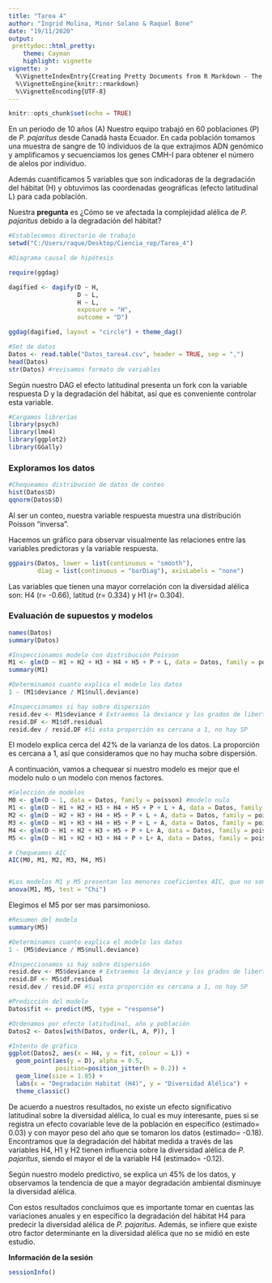 ```yaml
---
title: "Tarea 4"
author: "Ingrid Molina, Minor Solano & Raquel Bone"
date: "19/11/2020"
output: 
 prettydoc::html_pretty:
    theme: Cayman
    highlight: vignette
vignette: >
  %\VignetteIndexEntry{Creating Pretty Documents from R Markdown - The Cayman Theme}
  %\VignetteEngine{knitr::rmarkdown}
  %\VignetteEncoding{UTF-8}
---
```


```r
knitr::opts_chunk$set(echo = TRUE)
```

En un periodo de 10 años (A) Nuestro equipo trabajó en 60 poblaciones (P) de *P. pajaritus* desde Canadá hasta Ecuador. En cada población tomamos una muestra de sangre de 10 individuos de la que extrajimos ADN genómico y amplificamos y secuenciamos los genes CMH-I para obtener el número de alelos por individuo.

Además cuantificamos 5 variables que son indicadoras de la degradación del hábitat (H) y obtuvimos las coordenadas geográficas (efecto latitudinal L) para cada población.

Nuestra **pregunta** es ¿Cómo se ve afectada la complejidad alélica de *P. pajaritus* debido a la degradación del hábitat?

``` r
#Establecemos directorio de trabajo
setwd("C:/Users/raque/Desktop/Ciencia_rep/Tarea_4")

#Diagrama causal de hipótesis

require(ggdag)

dagified <- dagify(D ~ H,
                   D ~ L,
                   H ~ L,
                   exposure = "H",
                   outcome = "D")

ggdag(dagified, layout = "circle") + theme_dag()

#Set de datos
Datos <- read.table("Datos_tarea4.csv", header = TRUE, sep = ",")
head(Datos)
str(Datos) #revisamos formato de variables

```

Según nuestro DAG el efecto latitudinal presenta un fork con la variable respuesta D y la degradación del hábitat, así que es conveniente controlar esta variable.


```r

#Cargamos librerías 
library(psych)
library(lme4)
library(ggplot2)
library(GGally)

```

### Exploramos los datos 

```r

#Chequeamos distribucion de datos de conteo
hist(Datos$D)
qqnorm(Datos$D)

```

Al ser un conteo, nuestra variable respuesta muestra una distribución Poisson "inversa".

Hacemos un gráfico para observar visualmente las relaciones entre las variables predictoras y la variable respuesta.

``` r

ggpairs(Datos, lower = list(continuous = "smooth"),
        diag = list(continuous = "barDiag"), axisLabels = "none")

```


Las variables que tienen una mayor correlación con la diversidad alélica son: H4 (r= -0.66), latitud (r= 0.334) y H1 (r= 0.304).


### Evaluación de supuestos y modelos

``` r

names(Datos)
summary(Datos)

#Inspeccionamos modelo con distribución Poisson
M1 <- glm(D ~ H1 + H2 + H3 + H4 + H5 + P + L, data = Datos, family = poisson)
summary(M1)

#Determinamos cuanto explica el modelo los datos
1 - (M1$deviance / M1$null.deviance)

#Inspeccionamos si hay sobre dispersión 
resid.dev <- M1$deviance # Extraemos la deviance y los grados de libertad
resid.DF <- M1$df.residual
resid.dev / resid.DF #Si esta proporción es cercana a 1, no hay SP

```


El modelo explica cerca del 42% de la varianza de los datos. 
La proporción es cercana a 1, así que consideramos que no hay mucha sobre dispersión.

A continuación, vamos a chequear si nuestro modelo es mejor que el modelo nulo o un modelo con menos factores.

```r
#Selección de modelos
M0 <- glm(D ~ 1, data = Datos, family = poisson) #modelo nulo
M1 <- glm(D ~ H1 + H2 + H3 + H4 + H5 + P + L + A, data = Datos, family = poisson)
M2 <- glm(D ~ H2 + H3 + H4 + H5 + P + L + A, data = Datos, family = poisson)
M3 <- glm(D ~ H1 + H3 + H4 + H5 + P + L + A, data = Datos, family = poisson)
M4 <- glm(D ~ H1 + H2 + H3 + H5 + P + L+ A, data = Datos, family = poisson)
M5 <- glm(D ~ H1 + H2 + H3 + H4 + P + L+ A, data = Datos, family = poisson)

# Chequeamos AIC
AIC(M0, M1, M2, M3, M4, M5)


#Los modelos M1 y M5 presentan los menores coeficientes AIC, que no son significativamente distintos 
anova(M1, M5, test = "Chi")

```

Elegimos el M5 por ser mas parsimonioso.

```r

#Resumen del modelo
summary(M5)

#Determinamos cuanto explica el modelo los datos
1 - (M5$deviance / M5$null.deviance)

#Inspeccionamos si hay sobre dispersión 
resid.dev <- M5$deviance # Extraemos la deviance y los grados de libertad
resid.DF <- M5$df.residual
resid.dev / resid.DF #Si esta proporción es cercana a 1, no hay SP

```


```r
#Predicción del modelo
Datos$fit <- predict(M5, type = "response")

#Ordenamos por efecto latitudinal, año y población
Datos2 <- Datos[with(Datos, order(L, A, P)), ]

#Intento de gráfico
ggplot(Datos2, aes(x = H4, y = fit, colour = L)) +
  geom_point(aes(y = D), alpha = 0.5, 
             position=position_jitter(h = 0.2)) +
  geom_line(size = 1.85) +
  labs(x = "Degradación Habitat (H4)", y = "Diversidad Alélica") +
  theme_classic()

```


De acuerdo a nuestros resultados, no existe un efecto significativo latitudinal sobre la diversidad alélica, lo cual es muy interesante, pues si se registra un efecto covariable leve de la población en específico (estimado= 0.03) y con mayor peso del año que se tomaron los datos (estimado= -0.18). Encontramos que la degradación del hábitat medida a través de las variables H4, H1 y H2 tienen influencia sobre la diversidad alélica de *P. pajaritus*, siendo el mayor el de la variable H4 (estimado= -0.12).

Según nuestro modelo predictivo, se explica un 45% de los datos, y observamos la tendencia de que a mayor degradación ambiental disminuye la diversidad alélica. 

Con estos resultados concluimos que es importante tomar en cuentas las variaciones anuales y en específico la degradación del hábitat H4 para predecir la diversidad alélica de *P. pajaritus*. Además, se infiere que existe otro factor determinante en la diversidad alélica que no se midió en este estudio.


**Información de la sesión**

```r
sessionInfo()
```